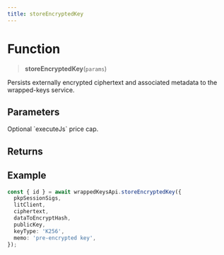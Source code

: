 ```yaml
---
title: storeEncryptedKey
---
```


# Function

> **storeEncryptedKey**(`params`)

Persists externally encrypted ciphertext and associated metadata to the wrapped-keys service.

## Parameters

<ParamField path="params.pkpSessionSigs" type="SessionSigsMap" required />
<ParamField path="params.litClient" type="LitClient" required />
<ParamField path="params.ciphertext" type="string" required />
<ParamField path="params.dataToEncryptHash" type="string" required />
<ParamField path="params.publicKey" type="string" required />
<ParamField path="params.keyType" type="'K256' | 'ed25519'" required />
<ParamField path="params.memo" type="string" required />
<ParamField path="params.userMaxPrice" type="bigint">
  Optional `executeJs` price cap.
</ParamField>

## Returns

<ResponseField name="result" type="StoreEncryptedKeyResult">
  <Expandable title="properties" defaultOpen={true}>
    <ResponseField name="pkpAddress" type="string" required />
    <ResponseField name="id" type="string" required />
  </Expandable>
</ResponseField>

## Example

```ts
const { id } = await wrappedKeysApi.storeEncryptedKey({
  pkpSessionSigs,
  litClient,
  ciphertext,
  dataToEncryptHash,
  publicKey,
  keyType: 'K256',
  memo: 'pre-encrypted key',
});
```
